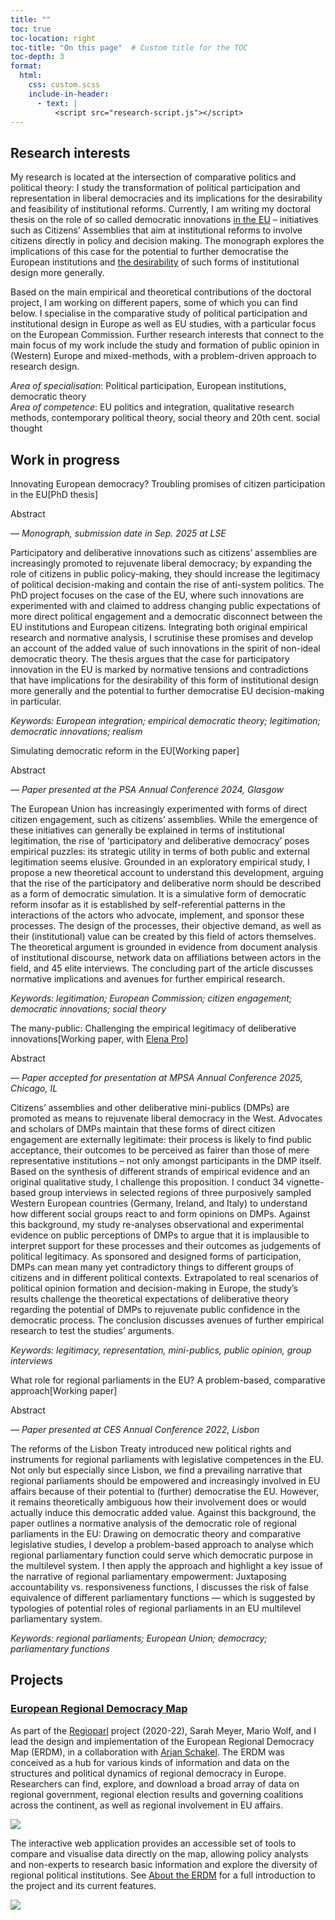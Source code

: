 ```yaml
---
title: ""
toc: true
toc-location: right
toc-title: "On this page"  # Custom title for the TOC
toc-depth: 3
format:
  html:
    css: custom.scss
    include-in-header:
      - text: |
          <script src="research-script.js"></script>
---
```


## Research interests

My research is located at the intersection of comparative politics and political theory: I study the transformation of political participation and representation in liberal democracies and its implications for the desirability and feasibility of institutional reforms. Currently, I am writing my doctoral thesis on the role of so called democratic innovations [in the EU](https://citizens.ec.europa.eu/european-citizens-panels_en){target="_blank"} – initiatives such as Citizens' Assemblies that aim at institutional reforms to involve citizens directly in policy and decision making. The monograph explores the implications of this case for the potential to further democratise the European institutions and [the desirability](https://globalcit.eu/representing-european-citizens-why-a-european-citizens-assembly-should-complement-the-european-parliament/2){target="_blank"} of such forms of institutional design more generally.

Based on the main empirical and theoretical contributions of the doctoral project, I am working on different papers, some of which you can find below. I specialise in the comparative study of political participation and institutional design in Europe as well as EU studies, with a particular focus on the European Commission. Further research interests that connect to the main focus of my work include the study and formation of public opinion in (Western) Europe and mixed-methods, with a problem-driven approach to research design.

*Area of specialisation*: Political participation, European institutions, democratic theory\
*Area of competence*: EU politics and integration, qualitative research methods, contemporary political theory, social theory and 20th cent. social thought

## Work in progress

:::::: folding-section
::: folding-header
[Innovating European democracy? Troubling promises of citizen participation in the EU]{.header-main}[\[PhD thesis\]]{.header-right}
:::

::: folding-content
[Abstract]{.abstract-toggle}
:::

::: {.full-content .small-text}
*— Monograph, submission date in Sep. 2025 at LSE*

Participatory and deliberative innovations such as citizens' assemblies are increasingly promoted to rejuvenate liberal democracy; by expanding the role of citizens in public policy-making, they should increase the legitimacy of political decision-making and contain the rise of anti-system politics. The PhD project focuses on the case of the EU, where such innovations are experimented with and claimed to address changing public expectations of more direct political engagement and a democratic disconnect between the EU institutions and European citizens. Integrating both original empirical research and normative analysis, I scrutinise these promises and develop an account of the added value of such innovations in the spirit of non-ideal democratic theory. The thesis argues that the case for participatory innovation in the EU is marked by normative tensions and contradictions that have implications for the desirability of this form of institutional design more generally and the potential to further democratise EU decision-making in particular.

*Keywords: European integration; empirical democratic theory; legitimation; democratic innovations; realism*
:::
::::::

:::::: folding-section
::: folding-header
[Simulating democratic reform in the EU]{.header-main}[\[Working paper\]]{.header-right}
:::

::: folding-content
[Abstract]{.abstract-toggle}
:::

::: {.full-content .small-text}
*— Paper presented at the PSA Annual Conference 2024, Glasgow*

The European Union has increasingly experimented with forms of direct citizen engagement, such as citizens' assemblies. While the emergence of these initiatives can generally be explained in terms of institutional legitimation, the rise of ‘participatory and deliberative democracy’ poses empirical puzzles: its strategic utility in terms of both public and external legitimation seems elusive. Grounded in an exploratory empirical study, I propose a new theoretical account to understand this development, arguing that the rise of the participatory and deliberative norm should be described as a form of democratic simulation. It is a simulative form of democratic reform insofar as it is established by self-referential patterns in the interactions of the actors who advocate, implement, and sponsor these processes. The design of the processes, their objective demand, as well as their (institutional) value can be created by this field of actors themselves. The theoretical argument is grounded in evidence from document analysis of institutional discourse, network data on affiliations between actors in the field, and 45 elite interviews. The concluding part of the article discusses normative implications and avenues for further empirical research.

*Keywords: legitimation; European Commission; citizen engagement; democratic innovations; social theory*
:::
::::::

:::::: folding-section
::: folding-header
[The many-public: Challenging the empirical legitimacy of deliberative innovations]{.header-main}[\[Working paper, with [Elena Pro](https://elena-pr.github.io){target="_blank"}\]]{.header-right}
:::

::: folding-content
[Abstract]{.abstract-toggle}
:::

::: {.full-content .small-text}
*— Paper accepted for presentation at MPSA Annual Conference 2025, Chicago, IL*

Citizens' assemblies and other deliberative mini-publics (DMPs) are promoted as means to rejuvenate liberal democracy in the West. Advocates and scholars of DMPs maintain that these forms of direct citizen engagement are externally legitimate: their process is likely to find public acceptance, their outcomes to be perceived as fairer than those of mere representative institutions – not only amongst participants in the DMP itself. Based on the synthesis of different strands of empirical evidence and an original qualitative study, I challenge this proposition. I conduct 34 vignette-based group interviews in selected regions of three purposively sampled Western European countries (Germany, Ireland, and Italy) to understand how different social groups react to and form opinions on DMPs. Against this background, my study re-analyses observational and experimental evidence on public perceptions of DMPs to argue that it is implausible to interpret support for these processes and their outcomes as judgements of political legitimacy. As sponsored and designed forms of participation, DMPs can mean many yet contradictory things to different groups of citizens and in different political contexts. Extrapolated to real scenarios of political opinion formation and decision-making in Europe, the study's results challenge the theoretical expectations of deliberative theory regarding the potential of DMPs to rejuvenate public confidence in the democratic process. The conclusion discusses avenues of further empirical research to test the studies' arguments.

*Keywords: legitimacy, representation, mini-publics, public opinion, group interviews*
:::
::::::

:::::: folding-section
::: folding-header
[What role for regional parliaments in the EU? A problem-based, comparative approach]{.header-main}[\[Working paper\]]{.header-right}
:::

::: folding-content
[Abstract]{.abstract-toggle}
:::

::: {.full-content .small-text}
*— Paper presented at CES Annual Conference 2022, Lisbon*

The reforms of the Lisbon Treaty introduced new political rights and instruments for regional parliaments with legislative competences in the EU. Not only but especially since Lisbon, we find a prevailing narrative that regional parliaments should be empowered and increasingly involved in EU affairs because of their potential to (further) democratise the EU. However, it remains theoretically ambiguous how their involvement does or would actually induce this democratic added value. Against this background, the paper outlines a normative analysis of the democratic role of regional parliaments in the EU: Drawing on democratic theory and comparative legislative studies, I develop a problem-based approach to analyse which regional parliamentary function could serve which democratic purpose in the multilevel system. I then apply the approach and highlight a key issue of the narrative of regional parliamentary empowerment: Juxtaposing accountability vs. responsiveness functions, I discusses the risk of false equivalence of different parliamentary functions — which is suggested by typologies of potential roles of regional parliaments in an EU multilevel parliamentary system.

*Keywords: regional parliaments; European Union; democracy; parliamentary functions*
:::
::::::

## Projects

### [European Regional Democracy Map](https://www.europeanregionaldemocracy.eu/){target="_blank"}

As part of the [Regioparl](https://www.regioparl.com/?lang=en){target="_blank"} project (2020-22), Sarah Meyer, Mario Wolf, and I lead the design and implementation of the European Regional Democracy Map (ERDM), in a collaboration with [Arjan Schakel](https://www.arjanschakel.nl){target="blank"}. The ERDM was conceived as a hub for various kinds of information and data on the structures and political dynamics of regional democracy in Europe. Researchers can find, explore, and download a broad array of data on regional government, regional election results and governing coalitions across the continent, as well as regional involvement in EU affairs.

![](ERDM_Nov_2024.png){fig-alt="Screenshot of the European Regional Democracy Map showing exemplary variables"}

The interactive web application provides an accessible set of tools to compare and visualise data directly on the map, allowing policy analysts and non-experts to research basic information and explore the diversity of regional political institutions. See [About the ERDM](https://www.europeanregionaldemocracy.eu/about){target="_blank"} for a full introduction to the project and its current features.

![](ERDM_Nov_2024_2.png){fig-alt="Screenshot of the European Regional Democracy Map showing regional profile"}
